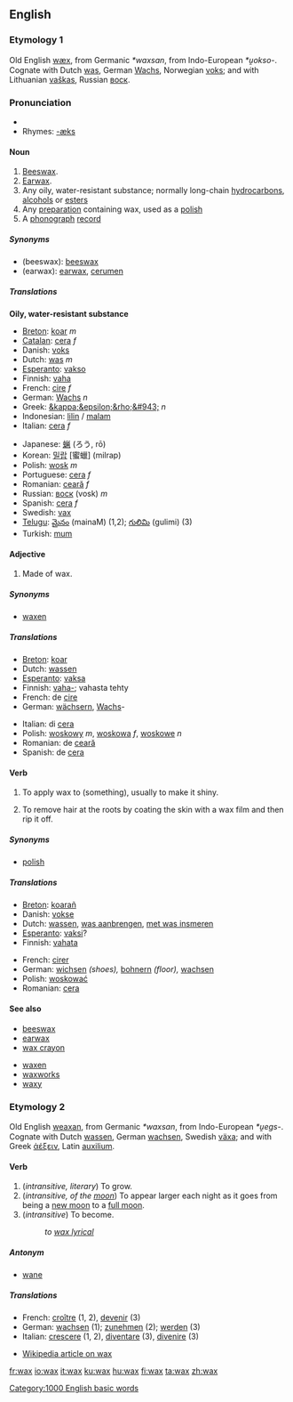 ==English==

===Etymology 1===
Old English [[wæx]], from Germanic ''*waxsan'', from Indo-European ''*u̯okso-''.  Cognate with Dutch [[was]], German [[Wachs]], Norwegian [[voks]]; and with Lithuanian [[vaškas]], Russian [[воск]].

===Pronunciation===
*{{audio|en-us-wax.ogg|Audio (US)}}
*Rhymes: [[Rhymes:English:-æks|-æks]]

====Noun====
{{en-noun|es}}

#[[Beeswax]].
#[[Earwax]].
#Any oily, water-resistant substance; normally long-chain [[hydrocarbon]]s, [[alcohol]]s or [[ester]]s
#Any [[preparation]] containing wax, used as a [[polish]]
#A [[phonograph]] [[record]]

=====Synonyms=====
*(beeswax): [[beeswax]]
*(earwax): [[earwax]], [[cerumen]]

=====Translations=====
<!--Add translations here for "wax" in them main sense only-->
'''Oily, water-resistant substance'''
{{top}}
*[[Breton]]: [[koar]] ''m''
*[[Catalan]]: [[cera]] ''f''
*Danish: [[voks]] {{c}}
*Dutch: [[was]] ''m''
*[[Esperanto]]: [[vakso]]
*Finnish: [[vaha]]
*French: [[cire]] ''f''
*German: [[Wachs]] ''n''
*Greek: [[&kappa;&epsilon;&rho;&#943;]] ''n''
*Indonesian: [[lilin]] / [[malam]]
*Italian: [[cera]] ''f''
{{mid}}
*Japanese: [[蝋]] (ろう, rō)
*Korean: [[밀랍]] [蜜蠟] (milrap)
*Polish: [[wosk]] ''m''
*Portuguese: [[cera]] ''f''
*Romanian: [[ceară]] ''f''
*Russian: [[воск]] (vosk) ''m''
*Spanish: [[cera]] ''f''
*Swedish: [[vax]]
*[[Telugu]]: [[మైనం]] (mainaM) (1,2); [[గులిమి]] (gulimi) (3)
*Turkish: [[mum]]
{{bottom}}

====Adjective====
{{en-adj-notcomp}}

#Made of wax.

=====Synonyms=====
*[[waxen]]

=====Translations=====
{{top}}
*[[Breton]]: [[koar]]
*Dutch: [[wassen]]
*[[Esperanto]]: [[vaksa]]
*Finnish: [[vaha|vaha-]]; vahasta tehty
*French: de [[cire]]
*German: [[wächsern]], [[Wachs]]-
{{mid}}
*Italian: di [[cera]]
*Polish: [[woskowy]] ''m'', [[woskowa]] ''f'', [[woskowe]] ''n''
*Romanian: de [[ceară]]
*Spanish: de [[cera]]
{{bottom}}

====Verb====
{{en-verb|wax|es}}

# {{transitive}} To apply wax to (something), usually to make it shiny.
# To remove hair at the roots by coating the skin with a wax film and then rip it off.

=====Synonyms=====
*[[polish]]

=====Translations=====
{{top}}
*[[Breton]]: [[koarañ]]
*Danish: [[vokse]]
*Dutch: [[wassen]], [[was aanbrengen]], [[met was insmeren]]
*[[Esperanto]]: [[vaksi]]?
*Finnish: [[vahata]]
{{mid}}
*French: [[cirer]]
*German: [[wichsen]] ''(shoes),'' [[bohnern]] ''(floor),'' [[wachsen]]
*Polish: [[woskować]]
*Romanian: [[cera]]
{{bottom}}

====See also====
{{top2}}
*[[beeswax]]
*[[earwax]]
*[[wax crayon]]
{{mid2}}
*[[waxen]]
*[[waxworks]]
*[[waxy]]
{{bottom}}

===Etymology 2===
Old English [[weaxan]], from Germanic ''*waxsan'', from Indo-European ''*u̯egs-''.  Cognate with Dutch [[wassen]], German [[wachsen]], Swedish [[växa]]; and with Greek [[ἀέξειν]], Latin [[auxilium]].

====Verb====
{{en-verb|wax|es}}

#(''intransitive, literary'') To grow.
#(''intransitive, of the [[moon]]'') To appear larger each night as it goes from being a [[new moon]] to a [[full moon]].
#(''intransitive'') To become.
#:''to [[wax lyrical]]''

=====Antonym=====
*[[wane]]

=====Translations=====
{{top}}
*French: [[croître]] (1, 2), [[devenir]] (3)
*German: [[wachsen]] (1); [[zunehmen]] (2); [[werden]] (3)
*Italian: [[crescere]] (1, 2), [[diventare]] (3), [[divenire]] (3)
{{mid}}
{{bottom}}

*[[w:en:Wax|Wikipedia article on wax]]
[[Category:1000 English basic words]]

[[fr:wax]]
[[io:wax]]
[[it:wax]]
[[ku:wax]]
[[hu:wax]]
[[fi:wax]]
[[ta:wax]]
[[zh:wax]]